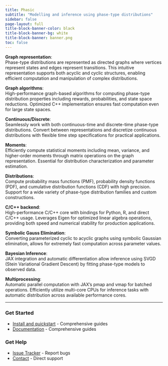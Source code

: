 ```yaml
---
title: Phasic
subtitle: "Modelling and inference using phase-type distributions"
sidebar: false
page-layout: full
title-block-banner-color: black
title-block-banner-bg: white
title-block-banner: banner.png
toc: false
---
```


<link rel="stylesheet" href="https://cdn.jsdelivr.net/npm/bootstrap-icons@1.11.0/font/bootstrap-icons.css">


::: {.grid}

::: {.g-col-12 .g-col-md-4}

<i class="bi bi-bounding-box"></i> **Graph representation**: <br>Phase-type distributions are represented as directed graphs where vertices represent states and edges represent transitions. This intuitive representation supports both acyclic and cyclic structures, enabling efficient computation and manipulation of complex distributions.

:::

::: {.g-col-12 .g-col-md-4}

<i class="bi bi-rocket-takeoff"></i> **Graph algorithms**: <br>High-performance graph-based algorithms for computing phase-type distribution properties including rewards, probabilities, and state space reductions. Optimized C++ implementation ensures fast computation even for large state spaces.

:::

::: {.g-col-12 .g-col-md-4}

<i class="bi bi-bug"></i>**Continuous/Discrete**: <br>Seamlessly work with both continuous-time and discrete-time phase-type distributions. Convert between representations and discretize continuous distributions with flexible time step specifications for practical applications.

:::

::: {.g-col-12 .g-col-md-4}

<i class="bi bi-infinity"></i> **Moments**: <br>Efficiently compute statistical moments including mean, variance, and higher-order moments through matrix operations on the graph representation. Essential for distribution characterization and parameter estimation.

:::

::: {.g-col-12 .g-col-md-4}

<i class="bi bi-graph-down"></i> **Distributions**: <br>Compute probability mass functions (PMF), probability density functions (PDF), and cumulative distribution functions (CDF) with high precision. Support for a wide variety of phase-type distribution families and custom constructions.

:::

::: {.g-col-12 .g-col-md-4}

<i class="bi bi-code-slash"></i> **C/C++ backend**: <br>High-performance C/C++ core with bindings for Python, R, and direct C/C++ usage. Leverages Eigen for optimized linear algebra operations, providing both speed and numerical stability for production applications.

:::

::: {.g-col-12 .g-col-md-4}

<i class="bi bi-eye"></i> **Symbolic Gauss Elimination**: <br>Converting parameterized cyclic to acyclic graphs using symbolic Gaussian elimination, allows for extremely fast computation across parameter values.

:::

::: {.g-col-12 .g-col-md-4}

<i class="bi bi-question-circle"></i> **Bayesian Inference**: <br> JAX integration and automatic differentiation allow inference using SVGD (Stein Variational Gradient Descent) by fitting phase-type models to observed data.

:::

::: {.g-col-12 .g-col-md-4}

<i class="bi bi-cpu"></i> **Multiprocessing**: <br>Automatic parallel computation with JAX's pmap and vmap for batched operations. Efficiently utilize multi-core CPUs for inference tasks with automatic distribution across available performance cores. 

:::


:::


---

::: {.grid}

::: {.g-col-12 .g-col-md-6}
### Get Started

- <i class="bi bi-box-seam"></i> [Install and quickstart](pages/getting_started.qmd) - Comprehensive guides
- <i class="bi bi-box-seam"></i> [Documentation](pages/getting_started.qmd) - Comprehensive guides

:::

::: {.g-col-12 .g-col-md-6}
### Get Help

- <i class="bi bi-box-seam"></i> [Issue Tracker](https://github.com/munch-group/ptdalgorithms/issues) - Report bugs
- <i class="bi bi-box-seam"></i> [Contact](mailto:kaspermunch@birc.au.dk) - Direct support

:::

:::

